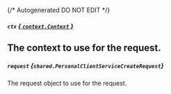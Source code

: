 {/* Autogenerated DO NOT EDIT  */}

##### `ctx` [*{ `context.Context` }*](https://pkg.go.dev/context#Context)
The context to use for the request.
---
##### `request` *{`shared.PersonalClientServiceCreateRequest`}*
The request object to use for the request.

<Collapsible openLabel={Labels.showProperties} closeLabel={Labels.hideProperties}>
  <PersonalClientServiceCreateRequest />
</Collapsible>


